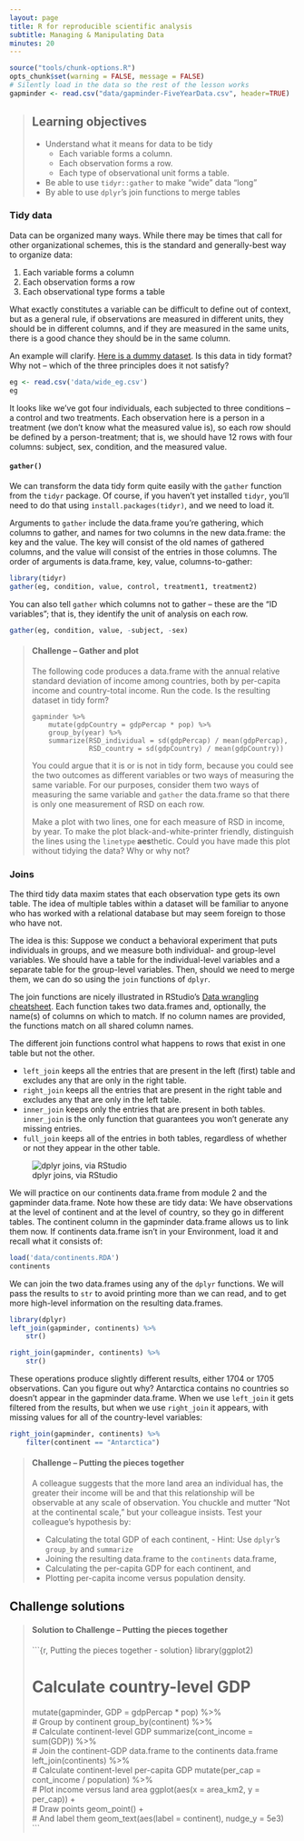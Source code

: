 ```yaml
---
layout: page
title: R for reproducible scientific analysis
subtitle: Managing & Manipulating Data
minutes: 20
---
```


```r
source("tools/chunk-options.R")
opts_chunk$set(warning = FALSE, message = FALSE)
# Silently load in the data so the rest of the lesson works
gapminder <- read.csv("data/gapminder-FiveYearData.csv", header=TRUE)
```

> ## Learning objectives {.objectives}
>
> - Understand what it means for data to be tidy
>     - Each variable forms a column.
>     - Each observation forms a row.
>     - Each type of observational unit forms a table.
> - Be able to use `tidyr::gather` to make "wide" data "long"
> - By able to use `dplyr`'s join functions to merge tables
>

### Tidy data

Data can be organized many ways. While there may be times that call for other organizational schemes, this is the standard and generally-best way to organize data:

1. Each variable forms a column
1. Each observation forms a row
1. Each observational type forms a table

What exactly constitutes a variable can be difficult to define out of context, but as a general rule, if observations are measured in different units, they should be in different columns, and if they are measured in the same units, there is a good chance they should be in the same column.

An example will clarify. [Here is a dummy dataset](https://github.com/michaellevy/gapminder-R/raw/gh-pages/data/wide_eg.csv). Is this data in tidy format? Why not -- which of the three principles does it not satisfy?

```r
eg <- read.csv('data/wide_eg.csv')
eg
```

It looks like we've got four individuals, each subjected to three conditions -- a control and two treatments. Each observation here is a person in a treatment (we don't know what the measured value is), so each row should be defined by a person-treatment; that is, we should have 12 rows with four columns: subject, sex, condition, and the measured value. 

#### `gather()` 

We can transform the data tidy form quite easily with the `gather` function from the `tidyr` package. Of course, if you haven't yet installed `tidyr`, you'll need to do that using `install.packages(tidyr)`, and we need to load it.

Arguments to `gather` include the data.frame you're gathering, which columns to gather, and names for two columns in the new data.frame: the key and the value. The key will consist of the old names of gathered columns, and the value will consist of the entries in those columns. The order of arguments is data.frame, key, value, columns-to-gather:

```r
library(tidyr)
gather(eg, condition, value, control, treatment1, treatment2)
```

You can also tell `gather` which columns not to gather -- these are the "ID variables"; that is, they identify the unit of analysis on each row.

```r
gather(eg, condition, value, -subject, -sex)
```



> #### Challenge -- Gather and plot {.challenge}
>
> The following code produces a data.frame with the annual relative standard deviation of income among countries, both by per-capita income and country-total income. Run the code. Is the resulting dataset in tidy form? 
> 
> ```
> gapminder %>%
>     mutate(gdpCountry = gdpPercap * pop) %>%
>     group_by(year) %>%
>     summarize(RSD_individual = sd(gdpPercap) / mean(gdpPercap),
>               RSD_country = sd(gdpCountry) / mean(gdpCountry))
> ```
>
> You could argue that it is or is not in tidy form, because you could see the two outcomes as different variables or two ways of measuring the same variable. For our purposes, consider them two ways of measuring the same variable and `gather` the data.frame so that there is only one measurement of RSD on each row.
> 
> Make a plot with two lines, one for each measure of RSD in income, by year. To make the plot black-and-white-printer friendly, distinguish the lines using the `linetype` **aes**thetic. Could you have made this plot without tidying the data? Why or why not?
>

### Joins

The third tidy data maxim states that each observation type gets its own table. The idea of multiple tables within a dataset will be familiar to anyone who has worked with a relational database but may seem foreign to those who have not. 

The idea is this: Suppose we conduct a behavioral experiment that puts individuals in groups, and we measure both individual- and group-level variables. We should have a table for the individual-level variables and a separate table for the group-level variables. Then, should we need to merge them, we can do so using the `join` functions of `dplyr`. 

The join functions are nicely illustrated in RStudio's [Data wrangling cheatsheet](https://www.rstudio.com/wp-content/uploads/2015/02/data-wrangling-cheatsheet.pdf). Each function takes two data.frames and, optionally, the name(s) of columns on which to match. If no column names are provided, the functions match on all shared column names.

The different join functions control what happens to rows that exist in one table but not the other. 

- `left_join` keeps all the entries that are present in the left (first) table and excludes any that are only in the right table. 
- `right_join` keeps all the entries that are present in the right table and excludes any that are only in the left table.
- `inner_join` keeps only the entries that are present in both tables. `inner_join` is the only function that guarantees you won't generate any missing entries.
- `full_join` keeps all of the entries in both tables, regardless of whether or not they appear in the other table.

![dplyr joins, via RStudio](fig/dplyr-joins.png)

We will practice on our continents data.frame from module 2 and the gapminder data.frame. Note how these are tidy data: We have observations at the level of continent and at the level of country, so they go in different tables. The continent column in the gapminder data.frame allows us to link them now. If continents data.frame isn't in your Environment, load it and recall what it consists of:

```r
load('data/continents.RDA')
continents
```

We can join the two data.frames using any of the `dplyr` functions. We will pass the results to `str` to avoid printing more than we can read, and to get more high-level information on the resulting data.frames.

```r
library(dplyr)
left_join(gapminder, continents) %>%
    str()

right_join(gapminder, continents) %>% 
    str()
```

These operations produce slightly different results, either 1704 or 1705 observations. Can you figure out why? Antarctica contains no countries so doesn't appear in the gapminder data.frame. When we use `left_join` it gets filtered from the results, but when we use `right_join` it appears, with missing values for all of the country-level variables:

```r
right_join(gapminder, continents) %>% 
    filter(continent == "Antarctica")
```

> #### Challenge -- Putting the pieces together {.challenge}
> 
> A colleague suggests that the more land area an individual has, the greater their income will be and that this relationship will be observable at any scale of observation. You chuckle and mutter "Not at the continental scale," but your colleague insists. Test your colleague's hypothesis by:
> 
> - Calculating the total GDP of each continent, 
>       - Hint: Use `dplyr`'s `group_by` and `summarize`
> - Joining the resulting data.frame to the `continents` data.frame, 
> - Calculating the per-capita GDP for each continent, and 
> - Plotting per-capita income versus population density. 
>

## Challenge solutions

> #### Solution to Challenge -- Putting the pieces together {.challenge}
>
>
> ```{r, Putting the pieces together - solution}
> library(ggplot2)
> 
> # Calculate country-level GDP
> mutate(gapminder, GDP = gdpPercap * pop) %>%  
> # Group by continent
>     group_by(continent) %>%  
> # Calculate continent-level GDP
>     summarize(cont_income = sum(GDP)) %>%  
> # Join the continent-GDP data.frame to the continents data.frame
>     left_join(continents) %>%  
> # Calculate continent-level per-capita GDP
>     mutate(per_cap = cont_income / population) %>%  
> # Plot income versus land area
>     ggplot(aes(x = area_km2, y = per_cap)) +  
> # Draw points
>     geom_point() +  
> # And label them
>     geom_text(aes(label = continent), nudge_y = 5e3)  
> ```
>
